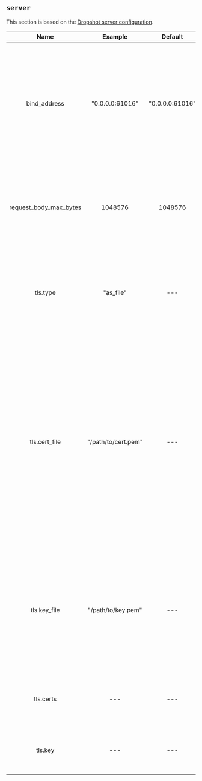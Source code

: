 ## `server`

This section is based on the [Dropshot server configuration](https://github.com/oxidecomputer/dropshot/tree/v0.9.0#dropshot-servers).

|          Name          |       Example       |     Default     |          Required           |                                                                                                                                               Description                                                                                                                                                |
| :--------------------: | :-----------------: | :-------------: | :-------------------------: | :------------------------------------------------------------------------------------------------------------------------------------------------------------------------------------------------------------------------------------------------------------------------------------------------------: |
|      bind_address      |   "0.0.0.0:61016"   | "0.0.0.0:61016" |             Yes             |                                                             Specifies that the server should bind to the given IP address and TCP port. In general, servers can bind to more than one IP address and port, but this is not (yet?) supported.                                                             |
| request_body_max_bytes |       1048576       |     1048576     |             Yes             |                                                                                                Specifies the maximum number of bytes allowed in a request body. Larger requests will receive a 400 error.                                                                                                |
|        tls.type        |      "as_file"      |       ---       |             No              |                                                                                           Specifies if and how TLS certificate and key information is provided. Valid values include "as_file" and "as_bytes".                                                                                           |
|     tls.cert_file      | "/path/to/cert.pem" |       ---       | Only if tls.type = as_file  | Specifies the path to a PEM file containing a  certificate chain for the server to identify itself with. The first certificate is the end-entity certificate, and the remaining are intermediate certificates on the way to a trusted CA. If specified, the server will only listen for TLS connections. |
|      tls.key_file      | "/path/to/key.pem"  |       ---       | Only if tls.type = as_file  |                                                                     Specifies the path to a PEM-encoded PKCS #8 file containing the private key the server will use. If specified, the server will only listen for TLS connections.                                                                      |
|       tls.certs        |         ---         |       ---       | Only if tls.type = as_bytes |                                                                                                            Identical to tls.cert_file, but provided as an array of bytes of certificate data.                                                                                                            |
|        tls.key         |         ---         |       ---       | Only if tls.type = as_bytes |                                                                                                                Identical to tls.key_file, but provided as an array of bytes of key data.                                                                                                                 |
